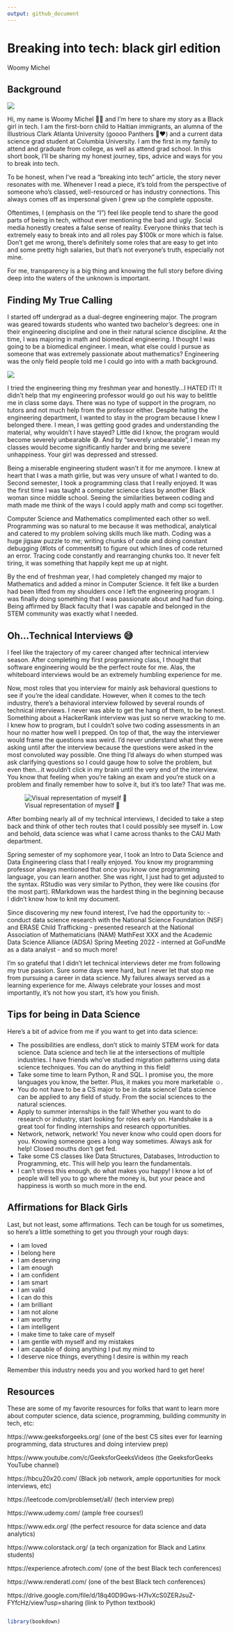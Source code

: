 ```yaml
---
output: github_document
---
```


# Breaking into tech: black girl edition

Woomy Michel

## Background 

![](C:/Users/CAU Student/Pictures/Headshot_NCSU.jpg)

Hi, my name is Woomy Michel 👋🏼 and I’m here to share my story as a Black girl in tech. I am the first-born child to Haitian immigrants, an alumna of the Illustrious Clark Atlanta University (goooo Panthers 🐾♥️) and a current data science grad student at Columbia University. I am the first in my family to attend and graduate from college, as well as attend grad school. In this short book, I’ll be sharing my honest journey, tips, advice and ways for you to break into tech. 

To be honest, when I’ve read a “breaking into tech” article, the story never resonates with me. Whenever I read a piece, it’s told from the perspective of someone who’s classed, well-resourced or has industry connections. This always comes off as impersonal given I grew up the complete opposite.

Oftentimes, I (emphasis on the “I”) feel like people tend to share the good parts of being in tech, without ever mentioning the bad and ugly. Social media honestly creates a false sense of reality. Everyone thinks that tech is extremely easy to break into and all roles pay $100k or more which is false. Don’t get me wrong, there’s definitely some roles that are easy to get into and some pretty high salaries, but that’s not everyone’s truth, especially not mine.  

For me, transparency is a big thing and knowing the full story before diving deep into the waters of the unknown is important.

## Finding My True Calling

I started off undergrad as a dual-degree engineering major. The program was geared towards students who wanted two bachelor's degrees: one in their engineering discipline and one in their natural science discipline. At the time, I was majoring in math and biomedical engineering. I thought I was going to be a biomedical engineer. I mean, what else could I pursue as someone that was extremely passionate about mathematics? Engineering was the only field people told me I could go into with a math background. 

![](C:/Users/CAU Student/Pictures/shrug.png)

I tried the engineering thing my freshman year and honestly…I HATED IT! It didn’t help that my engineering professor would go out his way to belittle me in class some days. There was no type of support in the program, no tutors and not much help from the professor either. Despite hating the engineering department, I wanted to stay in the program because I knew I belonged there. I mean, I was getting good grades and understanding the material, why wouldn’t I have stayed? Little did I know, the program would become severely unbearable 😅. And by “severely unbearable”, I mean my classes would become significantly harder and bring me severe unhappiness. Your girl was depressed and stressed.

Being a miserable engineering student wasn’t it for me anymore. I knew at heart that I was a math girlie, but was very unsure of what I wanted to do. Second semester, I took a programming class that I really enjoyed. It was the first time I was taught a computer science class by another Black woman since middle school. Seeing the similarities between coding and math made me think of the ways I could apply math and comp sci together.

Computer Science and Mathematics complimented each other so well. Programming was so natural to me because it was methodical, analytical and catered to my problem solving skills much like math. Coding was a huge jigsaw puzzle to me; writing chunks of code and doing constant debugging (#lots of comments#) to figure out which lines of code returned an error. Tracing code constantly and rearranging chunks too. It never felt tiring, it was something that happily kept me up at night.

By the end of freshman year, I had completely changed my major to Mathematics and added a minor in Computer Science. It felt like a burden had been lifted from my shoulders once I left the engineering program. I was finally doing something that I was passionate about and had fun doing. Being affirmed by Black faculty that I was capable and belonged in the STEM community was exactly what I needed. 

## Oh…Technical Interviews️ 😅

I feel like the trajectory of my career changed after technical interview season. After completing my first programming class, I thought that software engineering would be the perfect route for me. Alas, the whiteboard interviews would be an extremely humbling experience for me. 

Now, most roles that you interview for mainly ask behavioral questions to see if you’re the ideal candidate. However, when it comes to the tech industry, there’s a behavioral interview followed by several rounds of technical interviews. I never was able to get the hang of them, to be honest. Something about a HackerRank interview was just so nerve wracking to me. I knew how to program, but I couldn’t solve two coding assessments in an hour no matter how well I prepped. On top of that, the way the interviewer would frame the questions was weird. I’d never understand what they were asking until after the interview because the questions were asked in the most convoluted way possible. One thing I’d always do when stumped was ask clarifying questions so I could gauge how to solve the problem, but even then…it wouldn’t click in my brain until the very end of the interview. You know that feeling when you’re taking an exam and you’re stuck on a problem and finally remember how to solve it, but it’s too late? That was me.

![Visual representation of myself 🤣](C:/Users/CAU Student/Downloads/meme.jpg)


After bombing nearly all of my technical interviews, I decided to take a step back and think of other tech routes that I could possibly see myself in. Low and behold, data science was what I came across thanks to the CAU Math department. 

Spring semester of my sophomore year, I took an Intro to Data Science and Data Engineering class that I really enjoyed. You know my programming professor always mentioned that once you know one programming language, you can learn another. She was right, I just had to get adjusted to the syntax. RStudio was very similar to Python, they were like cousins (for the most part). RMarkdown was the hardest thing in the beginning because I didn’t know how to knit my document. 

Since discovering my new found interest, I’ve had the opportunity to:
- conduct data science research with the National Science Foundation (NSF) and ERASE Child Trafficking
- presented research at the National Association of Mathematicians (NAM) MathFest XXX and the Academic Data Science Alliance (ADSA) Spring Meeting 2022
- interned at GoFundMe as a data analyst
- and so much more! 

I’m so grateful that I didn’t let technical interviews deter me from following my true passion. Sure some days were hard, but I never let that stop me from pursuing a career in data science. My failures always served as a learning experience for me. Always celebrate your losses and most importantly, it’s not how you start, it’s how you finish.

## Tips for being in Data Science

Here’s a bit of advice from me if you want to get into data science:

- The possibilities are endless, don’t stick to mainly STEM work for data science. Data science and tech lie at the intersections of multiple industries. I have friends who’ve studied migration patterns using data science techniques. You can do anything in this field!
- Take some time to learn Python, R and SQL. I promise you, the more languages you know, the better. Plus, it makes you more marketable ☺️.
- You do not have to be a CS major to be in data science! Data science can be applied to any field of study. From the social sciences to the natural sciences.
- Apply to summer internships in the fall! Whether you want to do research or industry, start looking for roles early on. Handshake is a great tool for finding internships and research opportunities.
- Network, network, network! You never know who could open doors for you. Knowing someone goes a long way sometimes.
Always ask for help! Closed mouths don’t get fed. 
- Take some CS classes like Data Structures, Databases, Introduction to Programming, etc. This will help you learn the fundamentals.
- I can’t stress this enough, do what makes you happy! I know a lot of people will tell you to go where the money is, but your peace and happiness is worth so much more in the end. 

## Affirmations for Black Girls

Last, but not least, some affirmations. Tech can be tough for us sometimes, so here’s a little something to get you through your rough days:

- I am loved
- I belong here
- I am deserving
- I am enough
- I am confident
- I am smart
- I am valid
- I can do this
- I am brilliant
- I am not alone
- I am worthy
- I am intelligent
- I make time to take care of myself
- I am gentle with myself and my mistakes
- I am capable of doing anything I put my mind to
- I deserve nice things, everything I desire is within my reach

Remember this industry needs you and you worked hard to get here!

## Resources

These are some of my favorite resources for folks that want to learn more about computer science, data science, programming, building community in tech, etc:

https://www.geeksforgeeks.org/ (one of the best CS sites ever for learning programming, data structures and doing interview prep)

https://www.youtube.com/c/GeeksforGeeksVideos (the GeeksforGeeks YouTube channel)

https://hbcu20x20.com/ (Black job network, ample opportunities for mock interviews, etc)

https://leetcode.com/problemset/all/ (tech interview prep)

https://www.udemy.com/ (ample free courses!)

https://www.edx.org/ (the perfect resource for data science and data analytics)

https://www.colorstack.org/ (a tech organization for Black and Latinx students)

https://experience.afrotech.com/ (one of the best Black tech conferences)

https://www.renderatl.com/ (one of the best Black tech conferences)


https://drive.google.com/file/d/18q40D9Gws-H7IvXcS0ZERJsuZ-FYfcHz/view?usp=sharing (link to Python textbook)


```r
```

```r
library(bookdown)
```

